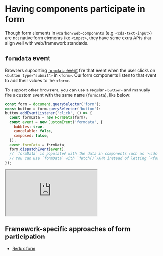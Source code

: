 
<Meta title="Introduction/Form participation" />

# Having components participate in form

Though form elements in `@carbon/web-components` (e.g. `<cds-text-input>`) are not native form elements like `<input>`, they have some extra APIs that align well with web/framework standards.

## `formdata` event

Browsers supporting [`formdata` event](https://www.chromestatus.com/feature/5662230242656256) fire that event when the user clicks on `<button type="submit">` in `<form>`. Our form components listen to that event to add their values to the `<form>`.

To support other browsers, you can use a regular `<button>` and manually fire a custom event with the same name (`formdata`), like below:

```javascript
const form = document.querySelector('form');
const button = form.querySelector('button');
button.addEventListener('click', () => {
  const formData = new FormData(form);
  const event = new CustomEvent('formdata', {
    bubbles: true,
    cancelable: false,
    composed: false,
  });
  event.formData = formData;
  form.dispatchEvent(event);
  // `formData` is populated with the data in components such as `<cds-text-input>` or `<cds-dropdown>`, etc. in the `<form>`.
  // You can use `formData` with `fetch()`/XHR instead of letting `<form>` submit the data
});
```

<iframe
  src="https://stackblitz.com/github/carbon-design-system/carbon-for-ibm-dotcom/tree/feat/main/packages/carbon-web-components/examples/codesandbox/form/basic?embed=1&file=src%2Findex.js&hideExplorer=1&hideNavigation=1&theme=light&terminalHeight=0&hidedevtools=1"
  style={{ width: '100%', height: '500px', border: 'solid rgba(0,0,0,0.1) 1px', boxShadow: 'rgba(0,0,0,0.1) 0 1px 3px 0' }}
  title="carbon-web-components-getting-started"
  sandbox="allow-modals allow-forms allow-popups allow-scripts allow-same-origin"></iframe>

## Framework-specific approaches of form participation

- [Redux form](https://web-components.carbondesignsystem.com/react/?path=/story/introduction-form-paticipation--page)
